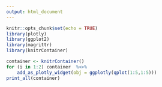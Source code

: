 ```yaml
---
output: html_document
---
```


```r
knitr::opts_chunk$set(echo = TRUE)
library(plotly)
library(ggplot2)
library(magrittr)
library(knitrContainer)
```

```r
container <- knitrContainer()
for (i in 1:2) container  %<>%
    add_as_plotly_widget(obj = ggplotly(qplot(1:5,1:5)))
print_all(container)
```